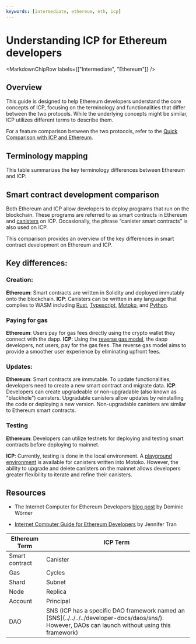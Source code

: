 ```yaml
---
keywords: [intermediate, ethereum, eth, icp]
---
```


# Understanding ICP for Ethereum developers

<MarkdownChipRow labels={["Intermediate", "Ethereum"]} />

## Overview
This guide is designed to help Ethereum developers understand the core concepts of ICP, focusing on the terminology and functionalities that differ between the two protocols. While the underlying concepts might be similar, ICP utilizes different terms to describe them.

For a feature comparison between the two protocols, refer to the [Quick Comparison with ICP and Ethereum](../../../../developer-docs/getting-started/overview-of-icp#quick-comparison-with-ethereum).

## Terminology mapping
This table summarizes the key terminology differences between Ethereum and ICP:

<table>
<thead>
<tr>
  <th> Ethereum Term </th>
  <th> ICP Term </th>
</tr>
</thead>

<tbody>
<tr>
  <td> Smart contract </td>
  <td> Canister </td>
</tr>

<tr>
  <td> Gas </td>
  <td> Cycles </td>
</tr>

<tr>
  <td> Shard </td>
  <td> Subnet </td>
</tr>

<tr>
  <td> Node </td>
  <td> Replica </td>
</tr>

<tr>
  <td> Account </td>
  <td> Principal </td>
</tr>

<tr>
  <td> DAO </td>
  <td> SNS (ICP has a specific DAO framework named an [SNS](../../../../developer-docs/daos/sns/). However, DAOs can launch without using this framework) </td>
</tr>

## Smart contract development comparison

Both Ethereum and ICP allow developers to deploy programs that run on the blockchain. These programs are referred to as smart contracts in Ethereum and [canisters](../../../../developer-docs/smart-contracts/overview/) on ICP. Occasionally, the phrase “canister smart contracts” is also used on ICP.

This comparison provides an overview of the key differences in smart contract development on Ethereum and ICP.

## Key differences:

### Creation:
**Ethereum**: Smart contracts are written in Solidity and deployed immutably onto the blockchain.
**ICP**: Canisters can be written in any language that complies to WASM including [Rust](../../../../developer-docs/backend/rust/), [Typescript](../../../../developer-docs/backend/Typescript), [Motoko](../../../../developer-docs/backend/motoko/), and [Python](../../../../developer-docs/backend/python/).

### Paying for gas

**Ethereum**: Users pay for gas fees directly using the crypto wallet they connect with the dapp.
**ICP**: Using the [reverse gas model](../../../../developer-docs/gas-cost/#the-reverse-gas-model), the dapp developers, not users, pay for the gas fees. The reverse gas model aims to provide a smoother user experience by eliminating upfront fees.

### Updates:
**Ethereum**: Smart contracts are immutable. To update functionalities, developers need to create a new smart contract and migrate data.
**ICP**: Developers can create upgradeable or non-upgradable (also known as "blackhole") canisters. Upgradable canisters allow updates by reinstalling the code or deploying a new version. Non-upgradable canisters are similar to Ethereum smart contracts.

### Testing
**Ethereum**: Developers can utilize testnets for deploying and testing smart contracts before deploying to mainnet.

**ICP**: Currently, testing is done in the local environment. A [playground environment](../../../developer-tools/ide/playground.mdx) is available for canisters written into Motoko. However, the ability to upgrade and delete canisters on the mainnet allows developers greater flexibility to iterate and refine their canisters.

## Resources

- The Internet Computer for Ethereum Developers [blog post](https://medium.com/dfinity/the-internet-computer-for-ethereum-developers-3331b50db31b) by Dominic Wörner

- [Internet Computer Guide for Ethereum Developers](https://github.com/jennifertrin/ICEthereumGuide) by Jennifer Tran



